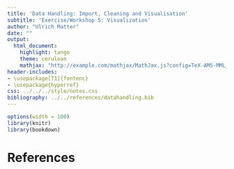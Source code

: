 ```yaml
---
title: 'Data Handling: Import, Cleaning and Visualisation'
subtitle: 'Exercise/Workshop 5: Visualization'
author: "Ulrich Matter"
date: ""
output:
  html_document:
    highlight: tango
    theme: cerulean
    mathjax: "http://example.com/mathjax/MathJax.js?config=TeX-AMS-MML_HTMLorMML"
header-includes:
- \usepackage[T1]{fontenc}
- \usepackage{hyperref}
css: ../../../style/notes.css
bibliography: ../../references/datahandling.bib
---
```



```r
options(width = 100)
library(knitr)
library(bookdown)
```


# References
